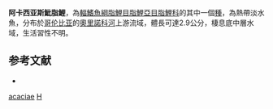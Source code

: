 {{Speciesbox
| taxon = Hyphessobrycon acaciae
| binomial_authority = [[García-Alzate|García-Alzate]], [[Román-Valencia|Román-Valencia]] & [[Prada-Pedreros|Prada-Pedreros]], 2010
| status = NE
| status_system = IUCN3.1
}}
'''阿卡西亚斯魮脂鯉'''，為[[輻鰭魚綱|輻鰭魚綱]][[脂鯉目|脂鯉目]][[脂鯉亞目|脂鯉亞目]][[脂鯉科|脂鯉科]]的其中一個[[種|種]]，為熱帶淡水魚，分布於[[哥伦比亚|哥伦比亚]]的[[奧里諾科河|奧里諾科河]]上游流域，體長可達2.9公分，棲息底中層水域，生活習性不明。

== 参考文献 ==
{{refbegin}}
*{{FishBase_species|genus=Hyphessobrycon|species=acaciae|year=2013|month=12}}
{{refend}}

{{魚類小作品}}

{{Taxonbar}}
[[Category:魮脂鯉屬|acaciae]]
[[Category:2010年描述的鱼类|H]]